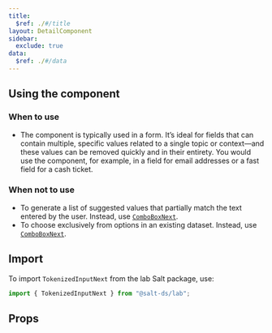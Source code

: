 ```yaml
---
title:
  $ref: ./#/title
layout: DetailComponent
sidebar:
  exclude: true
data:
  $ref: ./#/data
---
```


## Using the component

### When to use

- The component is typically used in a form. It’s ideal for fields that can contain multiple, specific values related to a single topic or context—and these values can be removed quickly and in their entirety. You would use the component, for example, in a field for email addresses or a fast field for a cash ticket.

### When not to use

- To generate a list of suggested values that partially match the text entered by the user. Instead, use [`ComboBoxNext`](/salt/components/combo-box/).
- To choose exclusively from options in an existing dataset. Instead, use [`ComboBoxNext`](/salt/components/combo-box/).

## Import

To import `TokenizedInputNext` from the lab Salt package, use:

```js
import { TokenizedInputNext } from "@salt-ds/lab";
```

## Props

<PropsTable packageName="lab" componentName="TokenizedInputNext" />

